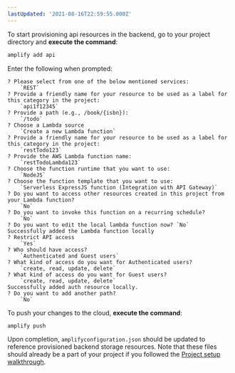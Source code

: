 ```yaml
---
lastUpdated: '2021-08-16T22:59:55.000Z'
---
```

To start provisioning api resources in the backend, go to your project directory and **execute the command**:

```bash
amplify add api
```

Enter the following when prompted:
```console
? Please select from one of the below mentioned services: 
    `REST`
? Provide a friendly name for your resource to be used as a label for this category in the project: 
    `api1f12345`
? Provide a path (e.g., /book/{isbn}): 
    `/todo`
? Choose a Lambda source 
    `Create a new Lambda function`
? Provide a friendly name for your resource to be used as a label for this category in the project: 
    `restTodo123`
? Provide the AWS Lambda function name: 
    `restTodoLambda123`
? Choose the function runtime that you want to use: 
    `NodeJS`
? Choose the function template that you want to use: 
    `Serverless ExpressJS function (Integration with API Gateway)`
? Do you want to access other resources created in this project from your Lambda function? 
    `No`
? Do you want to invoke this function on a recurring schedule? 
    `No`
? Do you want to edit the local lambda function now? `No`
Successfully added the Lambda function locally
? Restrict API access 
    `Yes`
? Who should have access? 
    `Authenticated and Guest users`
? What kind of access do you want for Authenticated users? 
    `create, read, update, delete`
? What kind of access do you want for Guest users? 
    `create, read, update, delete`
Successfully added auth resource locally.
? Do you want to add another path? 
    `No`
```

To push your changes to the cloud, **execute the command**:

```bash
amplify push
```

Upon completion, `amplifyconfiguration.json` should be updated to reference provisioned backend storage resources.  Note that these files should already be a part of your project if you followed the [Project setup walkthrough](/lib/project-setup/create-application).
